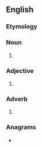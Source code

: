 {{also|pre-flop}}
==English==

===Etymology===
{{prefix|pre|flop|lang=en}}

===Noun===
{{en-noun}}

# {{alternative form of|pre-flop|lang=en}}

===Adjective===
{{en-adj|-}}

# {{alternative form of|pre-flop|lang=en}}

===Adverb===
{{en-adv|-}}

# {{alternative form of|pre-flop|lang=en}}

===Anagrams===
* {{anagrams|en|a=efloppr|flopper}}